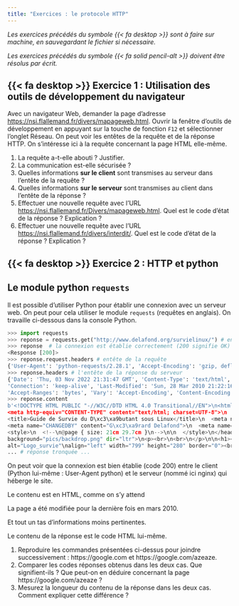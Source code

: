 ```yaml
---
title: "Exercices : le protocole HTTP"
---
```


_Les exercices précédés du symbole {{< fa desktop >}} sont à faire sur machine, en sauvegardant le fichier si nécessaire._

_Les exercices précédés du symbole {{< fa solid pencil-alt >}} doivent être résolus par écrit._


## {{< fa desktop >}} Exercice 1 : Utilisation des outils de développement du navigateur

Avec un navigateur Web, demander la page  d'adresse [https://nsi.flallemand.fr/divers/mapageweb.html](https://nsi.flallemand.fr/divers/mapageweb.html). Ouvrir la fenêtre d'outils de développement en appuyant sur la touche de fonction `F12` et sélectionner l'onglet Réseau. On peut voir les entêtes de la requête et de la réponse HTTP. On s'intéresse ici à la requête concernant la page HTML elle-même.

1. La requête a-t-elle abouti ? Justifier.
1. La communication est-elle sécurisée ?
1. Quelles informations **sur le client** sont transmises au serveur dans l'entête de la requête ?
1. Quelles informations **sur le serveur** sont transmises au client dans l'entête de la réponse ?
1. Effectuer une nouvelle requête avec l'URL [https://nsi.flallemand.fr/Divers/mapageweb.html](https://nsi.flallemand.fr/Divers/mapageweb.html). Quel est le code d'état de la réponse ? Explication ?
1. Effectuer une nouvelle requête avec l'URL [https://nsi.flallemand.fr/divers/interdit/](https://nsi.flallemand.fr/divers/interdit/). Quel est le code d'état de la réponse ? Explication ?

## {{< fa desktop >}} Exercice 2 : HTTP et python

:::{.callout-tip}
## Le module python `requests`

Il est possible d'utiliser Python pour établir une connexion avec un serveur web. On peut pour cela utiliser le module `requests` (requêtes en anglais). On travaille ci-dessous dans la console Python.

```python
>>> import requests
>>> reponse = requests.get("http://www.delafond.org/survielinux/") # envoi d'un requête GET
>>> reponse  # la connexion est établie correctement (200 signifie OK)
<Response [200]>
>>> reponse.request.headers # entête de la requête
{'User-Agent': 'python-requests/2.28.1', 'Accept-Encoding': 'gzip, deflate, br', 'Accept': '*/*', 'Connection': 'keep-alive'}
>>> reponse.headers # l'entête de la réponse du serveur
{'Date': 'Thu, 03 Nov 2022 21:31:47 GMT', 'Content-Type': 'text/html', 'Transfer-Encoding': 'chunked',
'Connection': 'keep-alive', 'Last-Modified': 'Sun, 28 Mar 2010 21:22:16 GMT', 'ETag': '"681c5-482e2fd9d3200-gzip"',
'Accept-Ranges': 'bytes', 'Vary': 'Accept-Encoding', 'Content-Encoding': 'gzip', 'server': 'nginx'}
>>> reponse.content
b'<!DOCTYPE HTML PUBLIC "-//W3C//DTD HTML 4.0 Transitional//EN">\n<html>\n<head>\n  
<meta http-equiv="CONTENT-TYPE" content="text/html; charset=UTF-8">\n  
<title>Guide de Survie du D\xc3\xa9butant sous Linux</title>\n  <meta name="CREATED" content="19981217;15162800">\n  
<meta name="CHANGEDBY" content="G\xc3\xa9rard Delafond">\n  <meta name="CHANGED" content="20050528;7341900">\n  
<style>\n  <!--\n@page { size: 21cm 29.7cm }\n-->\n\n  </style>\n</head>\n\n<body lang="fr-FR" 
background="pics/backdrop.png" dir="ltr">\n<p><br>\n<br>\n</p>\n\n<h1><img src="pics/Survie330.jpg" name="Image1" 
alt="Logo_survie"\nalign="left" width="799" height="280" border="0"><br clear="left">\nGuide de survie sous Linux:</h1>
... # réponse tronquée ...
```

On peut voir que la connexion est bien établie (code 200) entre le client (Python lui-même : User-Agent python) et le serveur (nommé ici nginx) qui héberge le site.

Le contenu est en HTML, comme on s'y attend

La page a été modifiée pour la dernière fois en mars 2010.

Et tout un tas d'informations moins pertinentes.

Le contenu de la réponse est le code HTML lui-même.
<!--  -->
:::

1. Reproduire les commandes présentées ci-dessus pour joindre successivement : https://google.com et https://google.com/azeaze.
2. Comparer les codes réponses obtenus dans les deux cas. Que signifient-ils ? Que peut-on en déduire concernant la page https://google.com/azeaze ?
4. Mesurez la longueur du contenu de la réponse dans les deux cas. Comment expliquer cette différence ?